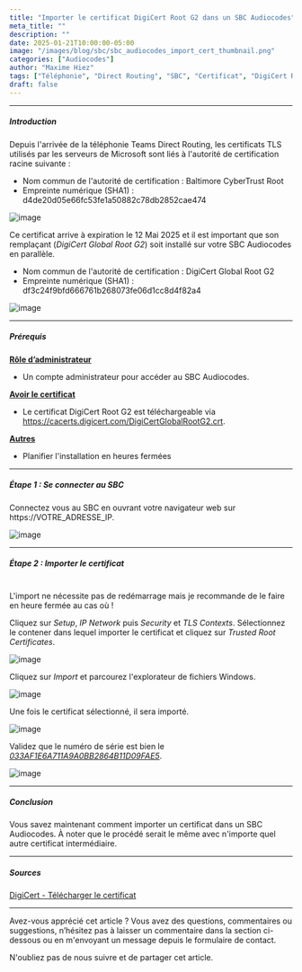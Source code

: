 ```yaml
---
title: "Importer le certificat DigiCert Root G2 dans un SBC Audiocodes"
meta_title: ""
description: ""
date: 2025-01-21T10:00:00-05:00
image: "/images/blog/sbc/sbc_audiocodes_import_cert_thumbnail.png"
categories: ["Audiocodes"]
author: "Maxime Hiez"
tags: ["Téléphonie", "Direct Routing", "SBC", "Certificat", "DigiCert Root G2", "Baltimore CyberTrust Root"]
draft: false
---
```

---

##### Introduction
Depuis l'arrivée de la téléphonie Teams Direct Routing, les certificats TLS utilisés par les serveurs de Microsoft sont liés à l'autorité de certification racine suivante :
- Nom commun de l'autorité de certification : Baltimore CyberTrust Root
- Empreinte numérique (SHA1) : d4de20d05e66fc53fe1a50882c78db2852cae474

![image](/images/blog/sbc/sbc_import_cert_000.png)

Ce certificat arrive à expiration le 12 Mai 2025 et il est important que son remplaçant (*DigiCert Global Root G2*) soit installé sur votre SBC Audiocodes en parallèle.
- Nom commun de l'autorité de certification : DigiCert Global Root G2
- Empreinte numérique (SHA1) : df3c24f9bfd666761b268073fe06d1cc8d4f82a4

![image](/images/blog/sbc/sbc_import_cert_001.png)

---

##### Prérequis
**<u>Rôle d’administrateur</u>**
- Un compte administrateur pour accéder au SBC Audiocodes.

**<u>Avoir le certificat</u>**
- Le certificat DigiCert Root G2 est téléchargeable via https://cacerts.digicert.com/DigiCertGlobalRootG2.crt.

**<u>Autres</u>**
- Planifier l'installation en heures fermées

---

##### Étape 1 : Se connecter au SBC
Connectez vous au SBC en ouvrant votre navigateur web sur https://VOTRE_ADRESSE_IP.

![image](/images/blog/sbc/sbc_audiocodes_import_cert_000.png)

---

##### Étape 2 : Importer le certificat <br/><br/>
<Notice type="info">L'import ne nécessite pas de redémarrage mais je recommande de le faire en heure fermée au cas où !</Notice>

Cliquez sur *Setup*, *IP Network* puis *Security* et *TLS Contexts*. Sélectionnez le contener dans lequel importer le certificat et cliquez sur *Trusted Root Certificates*.

![image](/images/blog/sbc/sbc_audiocodes_import_cert_001.png)

Cliquez sur *Import* et parcourez l'explorateur de fichiers Windows.

![image](/images/blog/sbc/sbc_audiocodes_import_cert_002.png)

Une fois le certificat sélectionné, il sera importé. 

![image](/images/blog/sbc/sbc_audiocodes_import_cert_003.png)

Validez que le numéro de série est bien le *<u>033AF1E6A711A9A0BB2864B11D09FAE5</u>*.

![image](/images/blog/sbc/sbc_audiocodes_import_cert_004.png)

---

##### Conclusion
Vous savez maintenant comment importer un certificat dans un SBC Audiocodes. À noter que le procédé serait le même avec n'importe quel autre certificat intermédiaire.

---

##### Sources
[DigiCert - Télécharger le certificat](https://cacerts.digicert.com/DigiCertGlobalRootG2.crt)

---


Avez-vous apprécié cet article ? Vous avez des questions, commentaires ou suggestions, n’hésitez pas à laisser un commentaire dans la section ci-dessous ou en m'envoyant un message depuis le formulaire de contact.

N'oubliez pas de nous suivre et de partager cet article.
